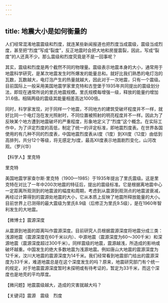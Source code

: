 ```yaml
---
---
---
```

title: 地震大小是如何衡量的
---




人们经常混淆地震震级和烈度，就连某些新闻报道也把烈度当成震级，震级当成烈度，甚至把“烈度”写成“裂度”，反正地震时会把大地和房屋震裂，因此，写成“裂度”的人还真不少。那么震级和烈度究竟是不是一回事呢？

其实，震级和烈度是两个截然不同的物理量。震级表示地震本身的大小，通常用于地震科学研究，是某次地震发生时所爆发的能量总和。就好比我们熟悉的电灯泡的瓦数，瓦数越大，电灯泡产生的热量就越大，因此对于一次地震，只有一个震级。目前国际上一般采用美国地震学家里克特和古登堡于1935年共同提出的震级划分法，即现在通常所说的里氏地震规模。里氏规模每增强一级，释放的能量约增加31.6倍。相隔两级的震级其能量相差高达1000倍。

同时，科学家发现，对于同样一个地震，不同地方的建筑受破坏程度并不一样，就好比同一个电灯泡在发光照射时，不同位置被照射的明亮程度并不一样。因此为了反映某个地方遭到地震破坏的严重程度，形象地定义了“烈度”这个概念。在实际工作中，为了评定烈度的高低，制定了统一的评定标准，即地震烈度表。在世界各国使用的有几种不同的烈度表，中国地震烈度表从Ⅰ度（1度）到Ⅻ度（12度）由低到高排列，共分12个等级，将无感定为Ⅰ度，最高Ⅻ度表示地面剧烈变化，山河改观。（罗兴华）





【科学人】里克特

里克特



美国地震学家查尔斯·里克特（1900—1985）于1935年提出了里氏震级。这是里克特在对比了一年中200次地震的特征后，提出的震级标准。它是根据离地震中心一定距离所观测到的地震波的幅度和周期，考虑到从震源到观测点的地震波衰减，再经过计算得到的震源处地震的大小，它从本质上反映了地震所释放能量的大小。目前世界上已测得的最大震级为里氏8.9级（后修正为里氏9.5级），是在1960年智利发生的大地震。

【微博士】震源深度

从震源到地面的距离叫作震源深度。目前研究人员根据震源深度将地震分成三类：浅源地震（震源深度在60千米以内）、中源地震（震源深度为60～300千米）和深源地震（震源深度超过300千米）。同样震级的地震，震源越浅，所造成的影响或破坏越重。中国发生的绝大多数地震为浅源地震。例如唐山大地震的震源深度为12千米，汶川大地震的震源深度为14千米。我们经常看到地震部门给出的震源深度为33千米，难道地震总是在这个深度发生的吗？原来，地震研究部门有个统一的规定，对于地震震源深度暂时未探明或有待考证的，暂定为33千米，而这个深度也是地壳的平均厚度。

【微问题】地震震级越大，造成的灾害就越大吗？

【关键词】震源　震级　烈度
